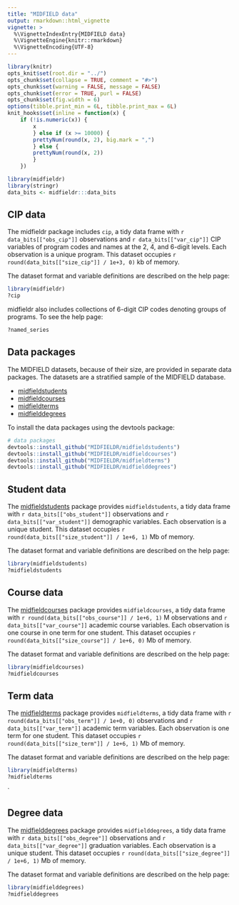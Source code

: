 ```yaml
---
title: "MIDFIELD data"
output: rmarkdown::html_vignette
vignette: >
  %\VignetteIndexEntry{MIDFIELD data}
  %\VignetteEngine{knitr::rmarkdown}
  %\VignetteEncoding{UTF-8}
---
```


```r
library(knitr)
opts_knit$set(root.dir = "../")
opts_chunk$set(collapse = TRUE, comment = "#>")
opts_chunk$set(warning = FALSE, message = FALSE)
opts_chunk$set(error = TRUE, purl = FALSE)
opts_chunk$set(fig.width = 6)
options(tibble.print_min = 6L, tibble.print_max = 6L)
knit_hooks$set(inline = function(x) {
	if (!is.numeric(x)) { 
		x 
		} else if (x >= 10000) { 
		prettyNum(round(x, 2), big.mark = ",")
		} else {
		prettyNum(round(x, 2))
		}
	})
```

```r
library(midfieldr)
library(stringr)
data_bits <- midfieldr:::data_bits
```



## CIP data 

The midfieldr package includes `cip`, a tidy data frame with `r data_bits[["obs_cip"]]` observations and `r data_bits[["var_cip"]]` CIP variables of program codes and names at the 2, 4, and 6-digit levels. Each observation is a unique program. This dataset occupies `r round(data_bits[["size_cip"]] / 1e+3, 0)` kb of memory.  

The dataset format and variable definitions are described on the help page:

```r
library(midfieldr)
?cip
```

midfieldr also includes collections of 6-digit CIP codes denoting groups of programs. To see the help page: 

```r
?named_series
```


## Data packages

The MIDFIELD datasets, because of their size, are provided in separate data packages. The  datasets are a stratified sample of the MIDFIELD database. 

- [midfieldstudents](https://github.com/MIDFIELDR/midfieldstudents) 
- [midfieldcourses](https://github.com/MIDFIELDR/midfieldcourses) 
- [midfieldterms](https://github.com/MIDFIELDR/midfieldterms) 
- [midfielddegrees](https://github.com/MIDFIELDR/midfielddegrees) 


To install the data packages using the devtools package:   

```r
# data packages
devtools::install_github("MIDFIELDR/midfieldstudents")
devtools::install_github("MIDFIELDR/midfieldcourses")
devtools::install_github("MIDFIELDR/midfieldterms")
devtools::install_github("MIDFIELDR/midfielddegrees")
```


## Student data

The [midfieldstudents](https://github.com/MIDFIELDR/midfieldstudents) package provides `midfieldstudents`, a tidy data frame with `r data_bits[["obs_student"]]` observations and `r data_bits[["var_student"]]` demographic variables. Each observation is a unique student. This dataset occupies `r round(data_bits[["size_student"]] / 1e+6, 1)` Mb of memory. 

The dataset format and variable definitions are described on the help page:

```r
library(midfieldstudents)
?midfieldstudents
```
   
## Course  data

The [midfieldcourses](https://github.com/MIDFIELDR/midfieldcourses) package provides `midfieldcourses`, a tidy data frame with `r round(data_bits[["obs_course"]] / 1e+6, 1)` M observations and `r data_bits[["var_course"]]` academic course variables. Each observation is one course in one term for one student. This dataset occupies `r round(data_bits[["size_course"]] / 1e+6, 0)` Mb of memory. 

The dataset format and variable definitions are described on the help page:

```r
library(midfieldcourses)
?midfieldcourses
```






## Term  data

The [midfieldterms](https://github.com/MIDFIELDR/midfieldterms) package provides `midfieldterms`, a tidy data frame with `r round(data_bits[["obs_term"]] / 1e+0, 0)`  observations and `r data_bits[["var_term"]]` academic term variables. Each observation is one term for one student. This dataset occupies `r round(data_bits[["size_term"]] / 1e+6, 1)` Mb of memory.  

The dataset format and variable definitions are described on the help page:

```r
library(midfieldterms)
?midfieldterms
```


`

## Degree  data

The [midfielddegrees](https://github.com/MIDFIELDR/midfielddegrees) package provides `midfielddegrees`, a tidy data frame with `r data_bits[["obs_degree"]]` observations and `r data_bits[["var_degree"]]` graduation variables. Each observation is a unique student. This dataset occupies `r round(data_bits[["size_degree"]] / 1e+6, 1)` Mb of memory. 

The dataset format and variable definitions are described on the help page:

```r
library(midfielddegrees)
?midfielddegrees
```
    
